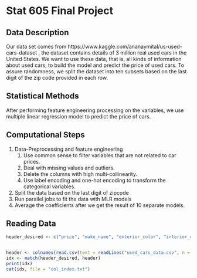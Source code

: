 # Stat 605 Final Project

## Data Description
Our data set comes from https://www.kaggle.com/ananaymital/us-used-cars-dataset , the dataset contains details of 3 million real used cars in the United States. We want to use these data, that is, all kinds of information about used cars, to build the model and predict the price of used cars. To assure randomness, we split the dataset into ten subsets based on the last digit of the zip code provided in each row.

## Statistical Methods
After performing feature engineering processing on the variables, we use multiple linear regression model to predict the price of cars.

## Computational Steps
1. Data-Preprocessing and feature engineering
    1. Use common sense to filter variables that are not related to car prices.
    2. Deal with missing values and outliers.
    3. Delete the columns with high multi-collinearity.
    4. Use label encoding and one-hot encoding to transform the categorical variables.
2. Split the data based on the last digit of zipcode
3. Run parallel jobs to fit the data with MLR models
4. Average the coefficients after we get the result of 10 separate models.

## Reading Data
```r
header_desired <- c("price", "make_name", "exterior_color", "interior_color", "back_legroom", "front_legroom", "body_type", "maximum_seating", "engine_type", "transmission", "transmission_display", "wheel_system", "wheelbase", "torque", "horsepower", "combine_fuel_economy", "fuel_tank_volume", "fuel_type", "has_accidents", "vehicle_damage_category", "year", "is_new", "theft_title", "is_certified")


header <- colnames(read.csv(text = readLines("used_cars_data.csv", n = 1)))
idx <- match(header_desired, header)
print(idx)
cat(idx, file = "col_index.txt")
```
```bash




```
